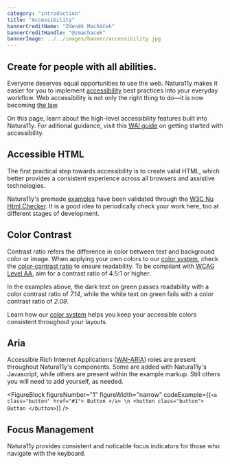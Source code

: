 ```yaml
---
category: "introduction"
title: "Accessibility"
bannerCreditName: "Zdeněk Macháček"
bannerCreditHandle: "@zmachacek" 
bannerImage: ../../images/banner/accessibility.jpg
---
```



<TextBlock>

<h2 class="h1">Create for people with all abilities.</h2>

Everyone deserves equal opportunities to use the web. Natura11y makes it easier for you to implement <a href="https://www.w3.org/TR/WCAG21/" target="_blank">accessibility</a> best practices into your everyday workflow. Web accessibility is not only the right thing to do—it is now becoming <a href="https://www.searchenginejournal.com/website-accessibility-law/285199">the law</a>.

On this page, learn about the high-level accessibility features built into Natura11y. For aditional guidance, visit this <a href="https://www.w3.org/WAI/tips/" target="_blank">WAI guide</a> on getting started with accessibility.

</TextBlock>

<Divider id="accessibleHTML" />

<TextBlock>

## Accessible HTML

The first practical step towards accessibility is to create valid HTML, which better provides a consistent experience across all browsers and assistive technologies. 

Natura11y's premade <a href="/examples">examples</a> have been validated through the <a href="https://validator.w3.org/nu/">W3C Nu Html Checker</a>. It is a good idea to periodically check your work here, too at different stages of development. 

</TextBlock>

<Divider id="colorContrast" />

<TextBlock>

## Color Contrast

Contrast ratio refers the difference in color between text and background color or image. When applying your own colors to our <a href="{{site.url}}/docs/color">color system</a>, check the <a href="https://colorable.jxnblk.com/">color-contrast ratio</a> to ensure readability. To be compliant
with <a href="https://www.w3.org/WAI/WCAG21/quickref/#use-of-color">WCAG Level AA</a>, aim for a contrast ratio of 4.5:1 or higher.

</TextBlock>

<ColorContrast />

<TextBlock>

In the examples above, the dark text on green passes readability with a color contrast ratio of <em>7.14</em>, while the white text on green fails with a color contrast ratio of <em>2.09</em>.

Learn how our <a href="/docs/color">color system</a> helps you keep your accessible colors consistent throughout your layouts.

</TextBlock>

<Divider id="aria" />

<TextBlock>

## Aria

Accessible Rich Internet Applications (<a href="https://developer.mozilla.org/en-US/docs/Web/Accessibility/ARIA" target="_blank">WAI-ARIA</a>) roles are present throughout Natura11y's components. Some are added with Natura11y's Javascript, while others are present within the example markup. Still others you will need to add yourself, as needed. 

</TextBlock>

<FigureBlock
    figureNumber="1"
    figureWidth="narrow"
    codeExample={(`
        <a class="button" href="#1">
            Button
        </a> \n
        <button class="button">
            Button
        </button>
    `)}
/>

<Divider id="focusManagement" />

<TextBlock>

## Focus Management

Natura11y provides consistent and noticable focus indicators for those who navigate with the keyboard.

</TextBlock>